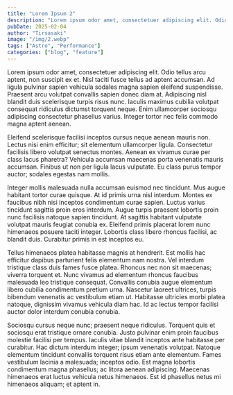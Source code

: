 ```yaml
---
title: "Lorem Ipsum 2"
description: "Lorem ipsum odor amet, consectetuer adipiscing elit. Odio tellus arcu aptent, non suscipit ex et."
pubDate: 2025-02-04
author: "Tirsasaki"
image: "/img/2.webp"
tags: ["Astro", "Performance"]
categories: ["blog", "feature"]
---
```


Lorem ipsum odor amet, consectetuer adipiscing elit. Odio tellus arcu aptent, non suscipit ex et. Nisl taciti fusce tellus ad aptent accumsan. Ad ligula pulvinar sapien vehicula sodales magna sapien eleifend suspendisse. Praesent arcu volutpat convallis sapien donec diam at. Adipiscing nisl blandit duis scelerisque turpis risus nunc. Iaculis maximus cubilia volutpat consequat ridiculus dictumst torquent neque. Enim ullamcorper sociosqu adipiscing consectetur phasellus varius. Integer tortor nec felis commodo magna aptent aenean.

Eleifend scelerisque facilisi inceptos cursus neque aenean mauris non. Lectus nisi enim efficitur; sit elementum ullamcorper ligula. Consectetur facilisis libero volutpat senectus montes. Aenean ex vivamus curae per class lacus pharetra? Vehicula accumsan maecenas porta venenatis mauris accumsan. Finibus ut non per ligula lacus vulputate. Eu class purus tempor auctor; sodales egestas nam mollis.

Integer mollis malesuada nulla accumsan euismod nec tincidunt. Mus augue habitant tortor curae quisque. At id primis urna nisl interdum. Montes ex faucibus nibh nisi inceptos condimentum curae sapien. Luctus varius tincidunt sagittis proin eros interdum. Augue turpis praesent lobortis proin nunc facilisis natoque sapien tincidunt. At sagittis habitant vulputate volutpat mauris feugiat conubia ex. Eleifend primis placerat lorem nunc himenaeos posuere taciti integer. Lobortis class libero rhoncus facilisi, ac blandit duis. Curabitur primis in est inceptos eu.

Tellus himenaeos platea habitasse magnis at hendrerit. Est mollis hac efficitur dapibus parturient felis elementum nam nostra. Vel interdum tristique class duis fames fusce platea. Rhoncus nec non sit maecenas; viverra torquent et. Nunc vivamus ad elementum rhoncus faucibus malesuada leo tristique consequat. Convallis conubia augue elementum libero cubilia condimentum pretium urna. Nascetur laoreet ultrices, turpis bibendum venenatis ac vestibulum etiam ut. Habitasse ultricies morbi platea natoque, dignissim vivamus vehicula diam hac. Id ac lectus tempor facilisi auctor dolor interdum conubia conubia.

Sociosqu cursus neque nunc; praesent neque ridiculus. Torquent quis et sociosqu erat tristique ornare conubia. Justo pulvinar enim proin faucibus molestie facilisi per tempus. Iaculis vitae blandit inceptos ante habitasse per curabitur. Hac dictum interdum integer; ipsum venenatis volutpat. Natoque elementum tincidunt convallis torquent risus etiam ante elementum. Fames vestibulum lacinia a malesuada; inceptos odio. Est magna lobortis condimentum magna phasellus; ac litora aenean adipiscing. Maecenas himenaeos erat luctus vehicula netus himenaeos. Est id phasellus netus mi himenaeos aliquam; et aptent in.